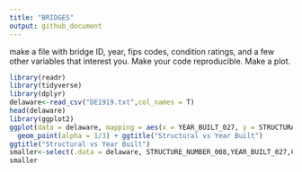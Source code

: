 ```yaml
---
title: "BRIDGES"
output: github_document
---
```


  make a file with bridge ID, year, fips codes, condition ratings, and a few other variables that interest you. Make your code reproducible. Make a plot.
```r
library(readr)
library(tidyverse)
library(dplyr)
delaware<-read_csv("DE1919.txt",col_names = T)
head(delaware)
library(ggplot2)
ggplot(data = delaware, mapping = aes(x = YEAR_BUILT_027, y = STRUCTURAL_EVAL_067)) + 
  geom_point(alpha = 1/3) + ggtitle("Structural vs Year Built")
ggtitle("Structural vs Year Built")
smaller<-select(.data = delaware, STRUCTURE_NUMBER_008,YEAR_BUILT_027,COUNTY_CODE_003,STRUCTURAL_EVAL_067,SERVICE_LEVEL_005C)
smaller
```
